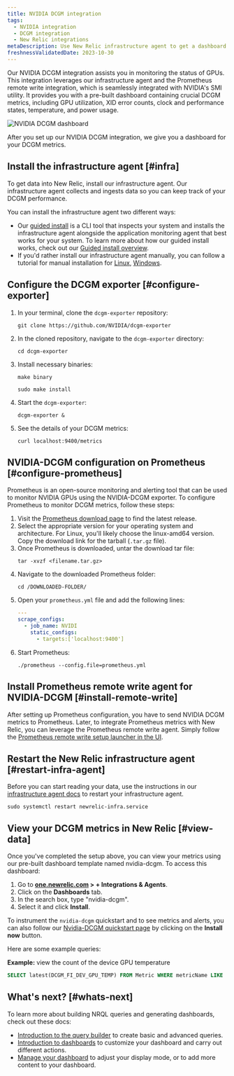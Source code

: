 ```yaml
---
title: NVIDIA DCGM integration
tags:
  - NVIDIA integration
  - DCGM integration
  - New Relic integrations
metaDescription: Use New Relic infrastructure agent to get a dashboard with DCGM metrics.
freshnessValidatedDate: 2023-10-30
---
```


Our NVIDIA DCGM integration assists you in monitoring the status of GPUs. This integration leverages our infrastructure agent and the Prometheus remote write integration, which is seamlessly integrated with NVIDIA's SMI utility. It provides you with a pre-built dashboard containing crucial DCGM metrics, including GPU utilization, XID error counts, clock and performance states, temperature, and power usage.

<img
  title="NVIDIA DCGM dashboard"
  alt="NVIDIA DCGM dashboard"
  src="/images/infrastructure_screenshot-full_nvidia-dcgm-dashboard.webp"
/>

<figcaption>
  After you set up our NVIDIA DCGM integration, we give you a dashboard for your DCGM metrics.
</figcaption>

## Install the infrastructure agent [#infra]

To get data into New Relic, install our infrastructure agent. Our infrastructure agent collects and ingests data so you can keep track of your DCGM performance.

You can install the infrastructure agent two different ways:

* Our [guided install](https://one.newrelic.com/nr1-core?state=4f81feab-35f7-e97e-9903-52510f8542bd) is a CLI tool that inspects your system and installs the infrastructure agent alongside the application monitoring agent that best works for your system. To learn more about how our guided install works, check out our [Guided install overview](/docs/infrastructure/host-integrations/installation/new-relic-guided-install-overview).
* If you'd rather install our infrastructure agent manually, you can follow a tutorial for manual installation for [Linux](/docs/infrastructure/install-infrastructure-agent/linux-installation/install-infrastructure-monitoring-agent-linux), [Windows](/docs/infrastructure/install-infrastructure-agent/windows-installation/install-infrastructure-monitoring-agent-windows/).

## Configure the DCGM exporter [#configure-exporter]

1. In your terminal, clone the `dcgm-exporter` repository:
   ```shell
   git clone https://github.com/NVIDIA/dcgm-exporter
   ```
2. In the cloned repository, navigate to the `dcgm-exporter` directory:
   ```shell
   cd dcgm-exporter
   ```
3. Install necessary binaries:

   ```shell
   make binary
   ```

   ```shell
   sudo make install
   ```
4. Start the `dcgm-exporter`:
   ```shell
   dcgm-exporter &
   ```
5. See the details of your DCGM metrics:
   ```shell
   curl localhost:9400/metrics
   ```

## NVIDIA-DCGM configuration on Prometheus [#configure-prometheus]

Prometheus is an open-source monitoring and alerting tool that can be used to monitor NVIDIA GPUs using the NVIDIA-DCGM exporter. To configure Prometheus to monitor DCGM metrics, follow these steps:

1. Visit the [Prometheus download page](https://prometheus.io/download/) to find the latest release.
2. Select the appropriate version for your operating system and architecture. For Linux, you'll likely choose the linux-amd64 version. Copy the download link for the tarball (`.tar.gz` file).
3. Once Prometheus is downloaded, untar the download tar file:
   ```shell
   tar -xvzf <filename.tar.gz>
   ```
4. Navigate to the downloaded Prometheus folder:
   ```shell
   cd /DOWNLOADED-FOLDER/
   ```
5. Open your `prometheus.yml` file and add the following lines:
   ```yml
   ---
   scrape_configs:
     - job_name: NVIDI
       static_configs:
         - targets:['localhost:9400']
   ```
6. Start Prometheus:
   ```shell
   ./prometheus --config.file=prometheus.yml
   ```

## Install Prometheus remote write agent for NVIDIA-DCGM [#install-remote-write]

After setting up Prometheus configuration, you have to send NVIDIA DCGM metrics to Prometheus. Later, to integrate Prometheus metrics with New Relic, you can leverage the Prometheus remote write agent. Simply follow the [Prometheus remote write setup launcher in the UI](https://one.newrelic.com/catalog-pack-details?state=04de330d-ad8b-b61c-68e2-ad852c2ca1d4).

## Restart the New Relic infrastructure agent [#restart-infra-agent]

Before you can start reading your data, use the instructions in our [infrastructure agent docs](/docs/infrastructure/install-infrastructure-agent/manage-your-agent/start-stop-restart-infrastructure-agent/) to restart your infrastructure agent.

```shell
sudo systemctl restart newrelic-infra.service
```

## View your DCGM metrics in New Relic [#view-data]

Once you've completed the setup above, you can view your metrics using our pre-built dashboard template named nvidia-dcgm. To access this dashboard:

1. Go to <DNT>**[one.newrelic.com](https://one.newrelic.com/) > + Integrations & Agents**</DNT>.
2. Click on the <DNT>**Dashboards**</DNT> tab.
3. In the search box, type "nvidia-dcgm".
4. Select it and click <DNT>**Install**</DNT>.

To instrument the `nvidia-dcgm` quickstart and to see metrics and alerts, you can also follow our [Nvidia-DCGM quickstart page](https://newrelic.com/instant-observability/nvidia-dcgm) by clicking on the **Install now** button.

Here are some example queries:

<DNT>**Example:**</DNT> view the count of the device GPU temperature

```sql
SELECT latest(DCGM_FI_DEV_GPU_TEMP) FROM Metric WHERE metricName LIKE 'DCGM_FI_DEV_GPU_TEMP' TIMESERIES
```

## What's next? [#whats-next]

To learn more about building NRQL queries and generating dashboards, check out these docs:

* [Introduction to the query builder](/docs/query-your-data/explore-query-data/query-builder/introduction-query-builder) to create basic and advanced queries.
* [Introduction to dashboards](/docs/query-your-data/explore-query-data/dashboards/introduction-dashboards) to customize your dashboard and carry out different actions.
* [Manage your dashboard](/docs/query-your-data/explore-query-data/dashboards/manage-your-dashboard) to adjust your <InlinePopover type="dashboards"/> display mode, or to add more content to your dashboard.
